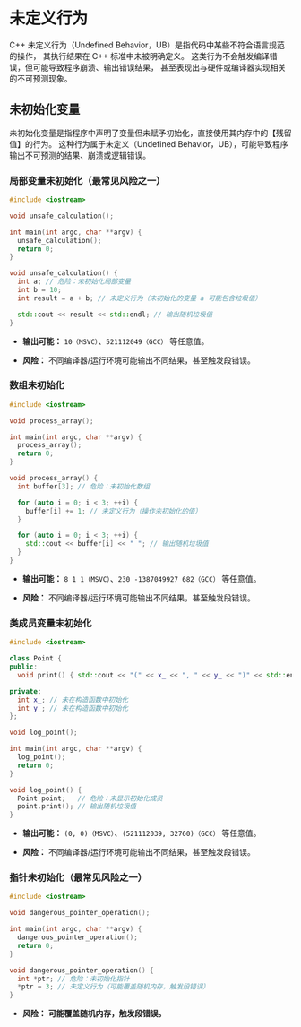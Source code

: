 # 未定义行为 {#note01-undefined-behavior}

C++ 未定义行为（Undefined Behavior，UB）是指代码中某些不符合语言规范的操作， 其执行结果在 C++ 标准中未被明确定义。 这类行为不会触发编译错误，但可能导致程序崩溃、输出错误结果， 甚至表现出与硬件或编译器实现相关的不可预测现象。

## 未初始化变量 {#uninitialized-variable}

未初始化变量是指程序中声明了变量但未赋予初始化，直接使用其内存中的【残留值】的行为。 这种行为属于未定义（Undefined Behavior，UB），可能导致程序输出不可预测的结果、崩溃或逻辑错误。

### 局部变量未初始化（最常见风险之一）

``` cpp
#include <iostream>

void unsafe_calculation();

int main(int argc, char **argv) {
  unsafe_calculation();
  return 0;
}

void unsafe_calculation() {
  int a; // 危险：未初始化局部变量
  int b = 10;
  int result = a + b; // 未定义行为（未初始化的变量 a 可能包含垃圾值）

  std::cout << result << std::endl; // 输出随机垃圾值
}
```

- **输出可能：** `10（MSVC）`、`521112049（GCC）` 等任意值。

- **风险：** 不同编译器/运行环境可能输出不同结果，甚至触发段错误。

### 数组未初始化

```cpp
#include <iostream>

void process_array();

int main(int argc, char **argv) {
  process_array();
  return 0;
}

void process_array() {
  int buffer[3]; // 危险：未初始化数组

  for (auto i = 0; i < 3; ++i) {
    buffer[i] += 1; // 未定义行为（操作未初始化的值）
  }

  for (auto i = 0; i < 3; ++i) {
    std::cout << buffer[i] << " "; // 输出随机垃圾值
  }
}
```

- **输出可能：** `8 1 1（MSVC）`、`230 -1387049927 682（GCC）` 等任意值。

- **风险：** 不同编译器/运行环境可能输出不同结果，甚至触发段错误。

### 类成员变量未初始化

```cpp
#include <iostream>

class Point {
public:
  void print() { std::cout << "(" << x_ << ", " << y_ << ")" << std::endl; }

private:
  int x_; // 未在构造函数中初始化
  int y_; // 未在构造函数中初始化
};

void log_point();

int main(int argc, char **argv) {
  log_point();
  return 0;
}

void log_point() {
  Point point;   // 危险：未显示初始化成员
  point.print(); // 输出随机垃圾值
}
```

- **输出可能：** `(0, 0)（MSVC）`、`(521112039, 32760)（GCC）` 等任意值。

- **风险：** 不同编译器/运行环境可能输出不同结果，甚至触发段错误。

### 指针未初始化（最常见风险之一）

```cpp
#include <iostream>

void dangerous_pointer_operation();

int main(int argc, char **argv) {
  dangerous_pointer_operation();
  return 0;
}

void dangerous_pointer_operation() {
  int *ptr; // 危险：未初始化指针
  *ptr = 3; // 未定义行为（可能覆盖随机内存，触发段错误）
}
```

- **风险：** **可能覆盖随机内存，触发段错误。**